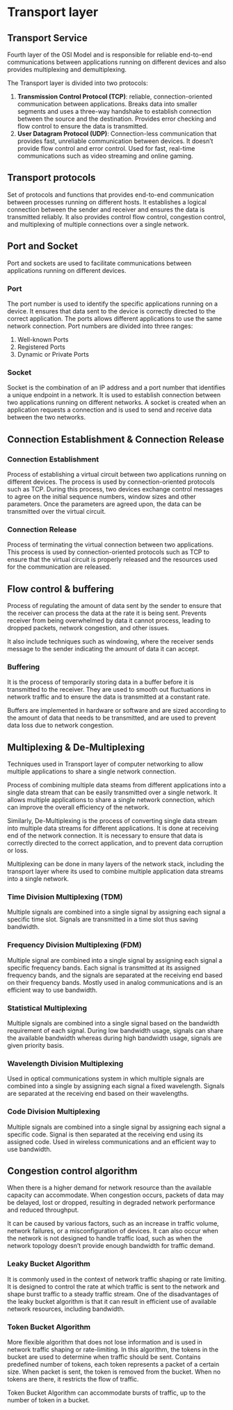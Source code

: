 
# Transport layer

## **Transport Service**

Fourth layer of the OSI Model and is responsible for reliable end-to-end communications between applications running on different devices and also provides multiplexing and demultiplexing.

The Transport layer is divided into two protocols:

1. **Transmission Control Protocol (TCP)**: reliable, connection-oriented communication between applications. Breaks data into smaller segments and uses a three-way handshake to establish connection between the source and the destination. Provides error checking and flow control to ensure the data is transmitted.
2. **User Datagram Protocol (UDP)**: Connection-less communication that provides fast, unreliable communication between devices. It doesn’t provide flow control and error control. Used for fast, real-time communications such as video streaming and online gaming.

## **Transport protocols**

Set of protocols and functions that provides end-to-end communication between processes running on different hosts. It establishes a logical connection between the sender and receiver and ensures the data is transmitted reliably. It also provides control flow control, congestion control, and multiplexing of multiple connections over a single network.

## **Port and Socket**

Port and sockets are used to facilitate communications between applications running on different devices.

### Port

The port number is used to identify the specific applications running on a device. It ensures that data sent to the device is correctly directed to the correct application. The ports allows different applications to use the same network connection. Port numbers are divided into three ranges:

1. Well-known Ports
2. Registered Ports
3. Dynamic or Private Ports

### Socket

Socket is the combination of an IP address and a port number that identifies a unique endpoint in a network. It is used to establish connection between two applications running on different networks. A socket is created when an application requests a connection and is used to send and receive data between the two networks.

## **Connection Establishment & Connection Release**

### Connection Establishment

Process of establishing a virtual circuit between two applications running on different devices. The process is used by connection-oriented protocols such as TCP. During this process, two devices exchange control messages to agree on the initial sequence numbers, window sizes and other parameters. Once the parameters are agreed upon, the data can be transmitted over the virtual circuit.

### Connection Release

Process of terminating the virtual connection between two applications. This process is used by connection-oriented protocols such as TCP to ensure that the virtual circuit is properly released and the resources used for the communication are released.

## **Flow control & buffering**

Process of regulating the amount of data sent by the sender to ensure that the receiver can process the data at the rate it is being sent. Prevents receiver from being overwhelmed by data it cannot process, leading to dropped packets, network congestion, and other issues.

It also include techniques such as windowing, where the receiver sends message to the sender indicating the amount of data it can accept.

### Buffering

It is the process of temporarily storing data in a buffer before it is transmitted to the receiver. They are used to smooth out fluctuations in network traffic and to ensure the data is transmitted at a constant rate.

Buffers are implemented in hardware or software and are sized according to the amount of data that needs to be transmitted, and are used to prevent data loss due to network congestion.

## **Multiplexing & De-Multiplexing**

Techniques used in Transport layer of computer networking to allow multiple applications to share a single network connection.

Process of combining multiple data steams from different applications into a single data stream that can be easily transmitted over a single network. It allows multiple applications to share a single network connection, which can improve the overall efficiency of the network.

Similarly, De-Multiplexing is the process of converting single data stream into multiple data streams for different applications. It is done at receiving end of the network connection. It is necessary to ensure that data is correctly directed to the correct application, and to prevent data corruption or loss.

<Callout>
Multiplexing can be done in many layers of the network stack, including the transport layer where its used to combine multiple application data streams into a single network.
</Callout>

### Time Division Multiplexing (TDM)

Multiple signals are combined into a single signal by assigning each signal a specific time slot. Signals are transmitted in a time slot thus saving bandwidth.

### Frequency Division Multiplexing (FDM)

Multiple signal are combined into a single signal by assigning each signal a specific frequency bands. Each signal is transmitted at its assigned frequency bands, and the signals are separated at the receiving end based on their frequency bands. Mostly used in analog communications and is an efficient way to use bandwidth.

### Statistical Multiplexing

Multiple signals are combined into a single signal based on the bandwidth requirement of each signal. During low bandwidth usage, signals can share the available bandwidth whereas during high bandwidth usage, signals are given priority basis.

### Wavelength Division Multiplexing

Used in optical communications system in which multiple signals are combined into a single by assigning each signal a fixed wavelength. Signals are separated at the receiving end based on their wavelengths.

### Code Division Multiplexing

Multiple signals are combined into a single signal by assigning each signal a specific code. Signal is then separated at the receiving end using its assigned code. Used in wireless communications and an efficient way to use bandwidth.

## **Congestion control algorithm**

When there is a higher demand for network resource than the available capacity can accommodate. When congestion occurs, packets of data may be delayed, lost or dropped, resulting in degraded network performance and reduced throughput.

It can be caused by various factors, such as an increase in traffic volume, network failures, or a misconfiguration of devices. It can also occur when the network is not designed to handle traffic load, such as when the network topology doesn’t provide enough bandwidth for traffic demand.

### Leaky Bucket Algorithm

It is commonly used in the context of network traffic shaping or rate limiting. It is designed to control the rate at which traffic is sent to the network and shape burst traffic to a steady traffic stream. One of the disadvantages of the leaky bucket algorithm is that it can result in efficient use of available network resources, including bandwidth.

### Token Bucket Algorithm

More flexible algorithm that does not lose information and is used in network traffic shaping or rate-limiting. In this algorithm, the tokens in the bucket are used to determine when traffic should be sent. Contains predefined number of tokens, each token represents a packet of a certain size. When packet is sent, the token is removed from the bucket. When no tokens are there, it restricts the flow of traffic.

<Callout>
Token Bucket Algorithm can accommodate bursts of traffic, up to the number of token in a bucket.
</Callout>
